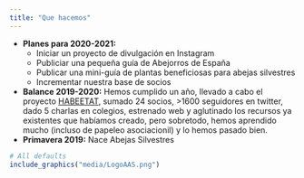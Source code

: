 ```yaml
---
title: "Que hacemos"
---
```


- **Planes para 2020-2021:**  
  - Iniciar un proyecto de divulgación en Instagram  
  - Publiciar una pequeña guía de Abejorros de España  
  - Publicar una mini-guía de plantas beneficiosas para abejas silvestres  
  - Incrementar nuestra base de socios    
- **Balance 2019-2020:** Hemos cumplido un año, llevado a cabo el proyecto [HABEETAT](habeetat.html), sumado 24 socios, >1600 seguidores en twitter, dado 5 charlas en colegios, estrenado web y aglutinado los recursos ya existentes que habíamos creado, pero sobretodo, hemos aprendido mucho (incluso de papeleo asociacionil) y lo hemos pasado bien.     
- **Primavera 2019:** Nace Abejas Silvestres  

  
  
```r
# All defaults
include_graphics("media/LogoAAS.png")
```  


